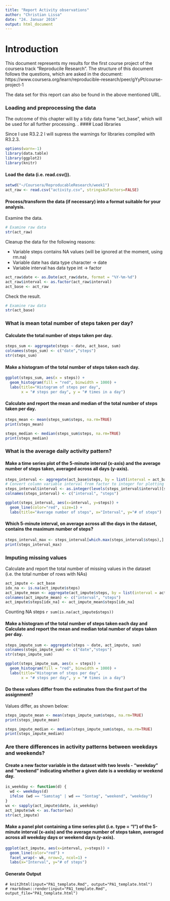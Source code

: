 ```yaml
---
title: "Report Activity observations"
author: "Christian Lissa"
date: "24. Januar 2016"
output: html_document
---
```


# Introduction

This document represents my results for the first course project of the coursera track "Reproducile Research". The structure of this document follows the questions, which are asked in the document: https://www.coursera.org/learn/reproducible-research/peer/gYyPt/course-project-1

The data set for this report can also be found in the above mentioned URL.

### Loading and preprocessing the data

The outcome of this chapter will by a tidy data frame "act_base", which will be used for all further processing.
.
#### Load libraries

Since I use R3.2.2 I will supress the warnings for libraries compiled with R3.2.3.

```r
options(warn=-1)
library(data.table)
library(ggplot2)
library(knitr)
```

#### Load the data (i.e. read.csv()).

```r
setwd("~/Coursera/ReproducableResearch/week1")
act_raw <- read.csv("activity.csv", stringsAsFactors=FALSE)
```

#### Process/transform the data (if necessary) into a format suitable for your analysis.

Examine the data.

``` r
# Examine raw data
str(act_raw)
```

Cleanup the data for the following reasons:

- Variable steps contains NA values (will be ignored at the moment, using rm.na)
- Variable date has data type character -> date
- Variable interval has data type int -> factor

```r
act_raw$date <- as.Date(act_raw$date, format = "%Y-%m-%d")
act_raw$interval <- as.factor(act_raw$interval)
act_base <- act_raw
```

Check the result.

```r
# Examine raw data
str(act_base)
```

### What is mean total number of steps taken per day?

#### Calculate the total number of steps taken per day.

```r
steps_sum <- aggregate(steps ~ date, act_base, sum)
colnames(steps_sum) <- c("date","steps")
str(steps_sum)
```

#### Make a histogram of the total number of steps taken each day.

```r
ggplot(steps_sum, aes(x = steps)) + 
  geom_histogram(fill = "red", binwidth = 1000) + 
  labs(title="Histogram of steps per day", 
       x = "# steps per day", y = "# times in a day") 
```

#### Calculate and report the mean and median of the total number of steps taken per day.

```r
steps_mean <- mean(steps_sum$steps, na.rm=TRUE)
print(steps_mean)

steps_median <- median(steps_sum$steps, na.rm=TRUE)
print(steps_median)
```

### What is the average daily activity pattern?

#### Make a time series plot of the 5-minute interval (x-axis) and the average number of steps taken, averaged across all days (y-axis).

```r
steps_interval <- aggregate(act_base$steps, by = list(interval = act_base$interval), FUN=mean, na.rm=TRUE)
# Convert column variable interval from factor to integer for plotting in ggplot
steps_interval$interval <- as.integer(levels(steps_interval$interval)[steps_interval$interval])
colnames(steps_interval) <- c("interval", "steps")

ggplot(steps_interval, aes(x=interval, y=steps)) +   
  geom_line(color="red", size=1) +  
  labs(title="Average number of steps", x="Interval", y="# of steps")
```

#### Which 5-minute interval, on average across all the days in the dataset, contains the maximum number of steps?

```r
steps_interval_max <- steps_interval[which.max(steps_interval$steps),]
print(steps_interval_max)
```


### Imputing missing values

Calculate and report the total number of missing values in the dataset (i.e. the total number of rows with NAs)

```r
act_impute <- act_base
idx_na <- is.na(act_impute$steps)
act_impute_mean <- aggregate(act_impute$steps, by = list(interval = act_impute$interval), FUN=mean, na.rm=TRUE)
colnames(act_impute_mean) <- c("interval", "steps") 
act_impute$steps[idx_na] <- act_impute_mean$steps[idx_na]
```

Counting NA steps
 ```r
sum(is.na(act_impute$steps))
```

#### Make a histogram of the total number of steps taken each day and Calculate and report the mean and median total number of steps taken per day. 

```r
steps_impute_sum <- aggregate(steps ~ date, act_impute, sum)
colnames(steps_impute_sum) <- c("date","steps")
str(steps_impute_sum)

ggplot(steps_impute_sum, aes(x = steps)) + 
  geom_histogram(fill = "red", binwidth = 1000) + 
  labs(title="Histogram of steps per day", 
       x = "# steps per day", y = "# times in a day")  
```

#### Do these values differ from the estimates from the first part of the assignment?

Values differ, as shown below:

```r
steps_impute_mean <- mean(steps_impute_sum$steps, na.rm=TRUE)
print(steps_impute_mean)

steps_impute_median <- median(steps_impute_sum$steps, na.rm=TRUE)
print(steps_impute_median)
```

### Are there differences in activity patterns between weekdays and weekends?

#### Create a new factor variable in the dataset with two levels - "weekday" and "weekend" indicating whether a given date is a weekday or weekend day.

```r
is_weekday <- function(d) {
  wd <- weekdays(d)
  ifelse (wd == "Samstag" | wd == "Sontag", "weekend", "weekday")
}
wx <- sapply(act_impute$date, is_weekday)
act_impute$wk <- as.factor(wx)
str(act_impute)
```

#### Make a panel plot containing a time series plot (i.e. type = "l") of the 5-minute interval (x-axis) and the average number of steps taken, averaged across all weekday days or weekend days (y-axis).

```r
ggplot(act_impute, aes(x=interval, y=steps)) + 
  geom_line(color="red") + 
  facet_wrap(~ wk, nrow=2, ncol=1) +
  labs(x="Interval", y="# of steps") 
```

#### Generate Output
```
# knit2html(input="PA1_template.Rmd", output="PA1_template.html") 
# rmarkdown::render(input="PA1_template.Rmd", output_file="PA1_template.html")
```
